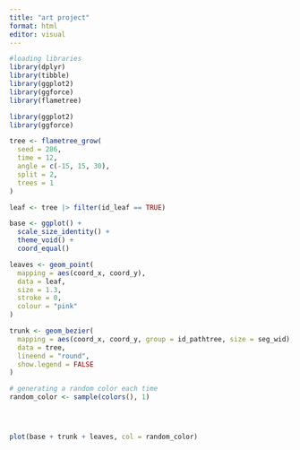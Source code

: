 ```yaml
---
title: "art project"
format: html
editor: visual
---
```


```r
#loading libraries
library(dplyr)
library(tibble)
library(ggplot2)
library(ggforce)
library(flametree)
```

```r
library(ggplot2)
library(ggforce)

tree <- flametree_grow(
  seed = 286,
  time = 12,
  angle = c(-15, 15, 30),
  split = 2,
  trees = 1
)

leaf <- tree |> filter(id_leaf == TRUE)

base <- ggplot() + 
  scale_size_identity() + 
  theme_void() + 
  coord_equal()

leaves <- geom_point(
  mapping = aes(coord_x, coord_y),
  data = leaf, 
  size = 1.3, 
  stroke = 0, 
  colour = "pink"
)

trunk <- geom_bezier(
  mapping = aes(coord_x, coord_y, group = id_pathtree, size = seg_wid),
  data = tree, 
  lineend = "round",
  show.legend = FALSE
)

# generating a random color each time
random_color <- sample(colors(), 1)




plot(base + trunk + leaves, col = random_color)



```

